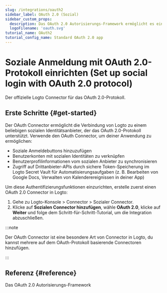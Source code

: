 ```yaml
---
slug: /integrations/oauth2
sidebar_label: OAuth 2.0 (Sozial)
sidebar_custom_props:
  description: Das OAuth 2.0 Autorisierungs-Framework ermöglicht es einer Drittanbieteranwendung, einen eingeschränkten Zugriff auf einen HTTP-Dienst zu erhalten.
  logoFilename: 'oauth.svg'
tutorial_name: OAuth2
tutorial_config_name: Standard OAuth 2.0 app
---
```




# Soziale Anmeldung mit OAuth 2.0-Protokoll einrichten (Set up social login with OAuth 2.0 protocol)

Der offizielle Logto Connector für das OAuth 2.0-Protokoll.

<GuideTip />

## Erste Schritte \{#get-started}

Der OAuth Connector ermöglicht die Verbindung von Logto zu einem beliebigen sozialen Identitätsanbieter, der das OAuth 2.0-Protokoll unterstützt. Verwende den OAuth Connector, um deiner Anwendung zu ermöglichen:

- Soziale Anmeldebuttons hinzuzufügen
- Benutzerkonten mit sozialen Identitäten zu verknüpfen
- Benutzerprofilinformationen vom sozialen Anbieter zu synchronisieren
- Zugriff auf Drittanbieter-APIs durch sichere Token-Speicherung im Logto Secret Vault für Automatisierungsaufgaben (z. B. Bearbeiten von Google Docs, Verwalten von Kalenderereignissen in deiner App)

Um diese Authentifizierungsfunktionen einzurichten, erstelle zuerst einen OAuth 2.0 Connector in Logto:

1. Gehe zu <CloudLink to="/connectors/social">Logto-Konsole > Connector > Sozialer Connector</CloudLink>.
2. Klicke auf **Sozialen Connector hinzufügen**, wähle **OAuth 2.0**, klicke auf **Weiter** und folge dem Schritt-für-Schritt-Tutorial, um die Integration abzuschließen.

:::note

Der OAuth Connector ist eine besondere Art von Connector in Logto, du kannst mehrere auf dem OAuth-Protokoll basierende Connectoren hinzufügen.

:::

<Integration />

## Referenz \{#reference}

<Url href="https://www.rfc-editor.org/rfc/rfc6749">Das OAuth 2.0 Autorisierungs-Framework</Url>
